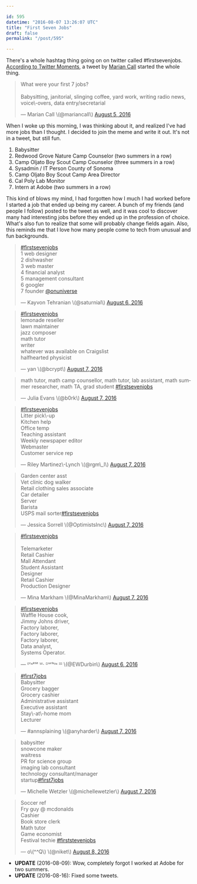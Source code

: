 ```yaml
---

id: 595
datetime: "2016-08-07 13:26:07 UTC"
title: "First Seven Jobs"
draft: false
permalink: "/post/595"

---
```


There's a whole hashtag thing going on on twitter called #firstsevenjobs. [According to Twitter Moments](https://twitter.com/i/moments/762017894775390208), a tweet by [Marian Call](https://en.wikipedia.org/wiki/Marian_Call) started the whole thing.

<blockquote class="twitter\-tweet" data\-lang="en"><p lang="en" dir="ltr">What were your first 7 jobs? <br><br>Babysitting, janitorial, slinging coffee, yard work, writing radio news, voice\-overs, data entry/secretarial</p>&mdash; Marian Call \(@mariancall\) <a href="https://twitter.com/mariancall/status/761366330511544320">August 5, 2016</a></blockquote>

When I woke up this morning, I was thinking about it, and realized I've had more jobs than I thought. I decided to join the meme and write it out. It's not in a tweet, but still fun.

1. Babysitter
1. Redwood Grove Nature Camp Counselor \(two summers in a row\)
1. Camp Oljato Boy Scout Camp Counselor \(three summers in a row\)
1. Sysadmin / IT Person County of Sonoma
1. Camp Oljato Boy Scout Camp Area Director
1. Cal Poly Lab Monitor
1. Intern at Adobe \(two summers in a row\)

This kind of blows my mind, I had forgotten how I much I had worked before I started a job that ended up being my career. A bunch of my friends \(and people I follow\) posted to the tweet as well, and it was cool to discover many had interesting jobs before they ended up in the profession of choice. What's also fun to realize that some will probably change fields again. Also, this reminds me that I love how many people come to tech from unusual and fun backgrounds.

<blockquote class="twitter\-tweet" data\-lang="en"><p lang="en" dir="ltr"><a href="https://twitter.com/hashtag/firstsevenjobs?src=hash">#firstsevenjobs</a> <br>1 web designer<br>2 dishwasher<br>3 web master<br>4 financial analyst<br>5 management consultant<br>6 googler<br>7 founder <a href="https://twitter.com/onuniverse">@onuniverse</a></p>&mdash; Kayvon Tehranian \(@saturnial\) <a href="https://twitter.com/saturnial/status/762012857118683136">August 6, 2016</a></blockquote>

<blockquote class="twitter\-tweet" data\-lang="en"><p lang="en" dir="ltr"><a href="https://twitter.com/hashtag/firstsevenjobs?src=hash">#firstsevenjobs</a><br>lemonade reseller<br>lawn maintainer<br>jazz composer<br>math tutor<br>writer<br>whatever was available on Craigslist<br>halfhearted physicist</p>&mdash; yan \(@bcrypt\) <a href="https://twitter.com/bcrypt/status/762149553038503937">August 7, 2016</a></blockquote>

<blockquote class="twitter\-tweet" data\-lang="en"><p lang="en" dir="ltr">math tutor, math camp counsellor, math tutor, lab assistant, math summer researcher, math TA, grad student <a href="https://twitter.com/hashtag/firstsevenjobs?src=hash">#firstsevenjobs</a></p>&mdash; Julia Evans \(@b0rk\) <a href="https://twitter.com/b0rk/status/762136202778664961">August 7, 2016</a></blockquote>

<blockquote class="twitter\-tweet" data\-lang="en"><p lang="en" dir="ltr"><a href="https://twitter.com/hashtag/firstsevenjobs?src=hash">#firstsevenjobs</a> <br>Litter pick\-up<br>Kitchen help<br>Office temp<br>Teaching assistant<br>Weekly newspaper editor<br>Webmaster<br>Customer service rep</p>&mdash; Riley Martinez\-Lynch \(@rgm\_l\) <a href="https://twitter.com/rgm\_l/status/762100774876815360">August 7, 2016</a></blockquote>

<blockquote class="twitter\-tweet" data\-lang="en"><p lang="en" dir="ltr">Garden center asst<br>Vet clinic dog walker<br>Retail clothing sales associate<br>Car detailer<br>Server<br>Barista<br>USPS mail sorter<a href="https://twitter.com/hashtag/firstsevenjobs?src=hash">#firstsevenjobs</a></p>&mdash; Jessica Sorrell \(@OptimistsInc\) <a href="https://twitter.com/OptimistsInc/status/762094206743707648">August 7, 2016</a></blockquote>

<blockquote class="twitter\-tweet" data\-lang="en"><p lang="fr" dir="ltr"><a href="https://twitter.com/hashtag/firstsevenjobs?src=hash">#firstsevenjobs</a> <br><br>Telemarketer<br>Retail Cashier<br>Mall Attendant<br>Student Assistant<br>Designer<br>Retail Cashier<br>Production Designer</p>&mdash; Mina Markham \(@MinaMarkham\) <a href="https://twitter.com/MinaMarkham/status/762096657064423424">August 7, 2016</a></blockquote>

<blockquote class="twitter\-tweet" data\-lang="en"><p lang="en" dir="ltr"><a href="https://twitter.com/hashtag/firstsevenjobs?src=hash">#firstsevenjobs</a><br>Waffle House cook,<br>Jimmy Johns driver,<br>Factory laborer,<br>Factory laborer,<br>Factory laborer,<br>Data analyst,<br>Systems Operator.</p>&mdash; ᴱʳᶰᵉˢᵗ ᵂ⋅ ᴰᵘʳᵇᶦᶰ ᴵᴵᴵ \(@EWDurbin\) <a href="https://twitter.com/EWDurbin/status/762040030743371776">August 6, 2016</a></blockquote>

<blockquote class="twitter\-tweet" data\-lang="en"><p lang="en" dir="ltr"><a href="https://twitter.com/hashtag/first7jobs?src=hash">#first7jobs</a><br>Babysitter<br>Grocery bagger<br>Grocery cashier<br>Administrative assistant<br>Executive assistant<br>Stay\-at\-home mom<br>Lecturer</p>&mdash; #annsplaining \(@anyharder\) <a href="https://twitter.com/anyharder/status/762094470842097665">August 7, 2016</a></blockquote>

<blockquote class="twitter\-tweet" data\-lang="en"><p lang="en" dir="ltr">babysitter<br>snowcone maker<br>waitress<br>PR for science group<br>imaging lab consultant<br>technology consultant/manager<br>startup<a href="https://twitter.com/hashtag/first7jobs?src=hash">#first7jobs</a></p>&mdash; Michelle Wetzler \(@michellewetzler\) <a href="https://twitter.com/michellewetzler/status/762135611402616832">August 7, 2016</a></blockquote>

<blockquote class="twitter\-tweet" data\-lang="en"><p lang="en" dir="ltr">Soccer ref<br>Fry guy @ mcdonalds<br>Cashier <br>Book store clerk<br>Math tutor <br>Game economist <br>Festival techie <a href="https://twitter.com/hashtag/firststevenjobs?src=hash">#firststevenjobs</a></p>&mdash; o\(^^Q\) \(@niket\) <a href="https://twitter.com/niket/status/762523518323924992">August 8, 2016</a></blockquote>

<script async src="//platform.twitter.com/widgets.js" charset="utf\-8"></script>

* **UPDATE** \(2016\-08\-09\): Wow, completely forgot I worked at Adobe for two summers.
* **UPDATE** \(2016\-08\-16\): Fixed some tweets.


